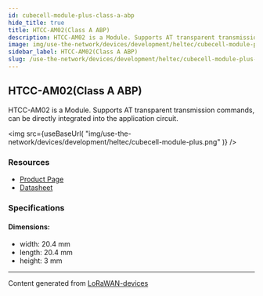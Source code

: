 ```yaml
---
id: cubecell-module-plus-class-a-abp
hide_title: true
title: HTCC-AM02(Class A ABP)
description: HTCC-AM02 is a Module. Supports AT transparent transmission commands, can be directly integrated into the application circuit.
image: img/use-the-network/devices/development/heltec/cubecell-module-plus.png
sidebar_label: HTCC-AM02(Class A ABP)
slug: /use-the-network/devices/development/heltec/cubecell-module-plus-class-a-abp
---
```



## HTCC-AM02(Class A ABP)

HTCC-AM02 is a Module. Supports AT transparent transmission commands, can be directly integrated into the application circuit.

<img
src={useBaseUrl(
"img/use-the-network/devices/development/heltec/cubecell-module-plus.png"
)}
/>

### Resources

- [Product Page](https://heltec.org/project/htcc-am02/)
- [Datasheet](https://heltec.org/project/htcc-am02/#1552557147424-7f1ec-5c652144-e1d68312-5a88)

### Specifications

#### Dimensions:
- width: 20.4 mm
- length: 20.4 mm
- height: 3 mm



---
Content generated from [LoRaWAN-devices](https://github.com/TheThingsNetwork/lorawan-devices)